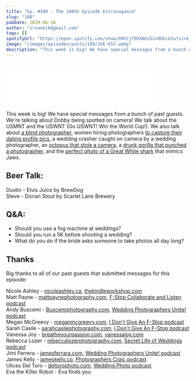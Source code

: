 ```yaml
---
title: "Ep. #100 - The 100th Episode Extravaganza"
slug: "100"
pubDate: 2019-06-16
author: "srvanelk@gmail.com"
tags: []
spotifyUrl: "https://open.spotify.com/show/09hCjT9XXAKzGin8bkLG3a?si=kjRZvQ1JTb6Ov3HVzSSlWA"
image: "/images/episodes/posts/100/JVE-657.webp"
description: "This week is big! We have special messages from a bunch of past guests. We're talking about Dobby being spotted on camera! We talk about the USMNT and the USWNT (Go USWNT! Win the World Cup!). We also talk about a blind photographer, women hiring photographers to capture their dating profile pics, a wedding crasher caught on camera by a wedding photographer, an octopus that stole a camera, a drunk gorilla that punched a photographer, and the perfect photo of a Great White shark that mimics Jaws."
---
```


<figure>
  <img src="/images/episodes/posts/100/JVE-657.webp" alt="" />
</figure>
<iframe class="embedly-embed" src="//cdn.embedly.com/widgets/media.html?src=https%3A%2F%2Fanchor.fm%2Fweddingphotohangover%2Fembed%2Fepisodes%2FEp--100---The-100th-Episode-Extravaganza-e4bu4d&url=https%3A%2F%2Fanchor.fm%2Fweddingphotohangover%2Fepisodes%2FEp--100---The-100th-Episode-Extravaganza-e4bu4d&image=https%3A%2F%2Fd3t3ozftmdmh3i.cloudfront.net%2Fproduction%2Fpodcast_uploaded_episode400%2F805714%2F805714-1560722667599-2b1e900076409.jpg&key=61d05c9d54e8455ea7a9677c366be814&type=text%2Fhtml&schema=anchor&wmode=opaque" width="400" height="102" scrolling="no" frameborder="0" allow="autoplay; fullscreen" allowfullscreen="true"></iframe>

This week is big! We have special messages from a bunch of past guests. We're talking about Dobby being spotted on camera! We talk about the USMNT and the USWNT (Go USWNT! Win the World Cup!). We also talk about [a blind photographer](https://www.bbc.com/news/uk-england-essex-48135931), women hiring photographers [to capture their dating profile pics](https://www.instyle.com/lifestyle/dating-app-photographer), a wedding crasher caught on camera by a wedding photographer, an [octopus that stole a camera](https://6abc.com/science/viral-octopus-steals-camera-then-snaps-photos-of-photographer/542517/), a [drunk gorilla that punched a photographer](https://www.buzznick.com/drunk-gorilla-attacks-photographer/), and the [perfect photo of a Great White shark](https://www.thesun.co.uk/news/8998598/massive-great-white-shark-underwater-pic/) that mimics Jaws.

## Beer Talk:  
Dustin - Elvis Juice by BrewDog  
Steve - Dorian Stout by Scarlet Lane Brewery

## Q&A:
- Should you use a fog machine at weddings?
- Should you run a 5K before shooting a wedding?
- What do you do if the bride asks someone to take photos all day long?

## Thanks
Big thanks to all of our past guests that submitted messages for this episode:

Nicole Ashley - [nicoleashley.ca](https://www.nicoleashley.ca/), [thekindleworkshop.com](https://thekindleworkshop.com/)  
Matt Payne - [mattpaynephotography.com](https://www.mattpaynephotography.com/), [F-Stop Collaborate and Listen podcast](https://www.mattpaynephotography.com/page/f-stop-collaborate-and-listen/)  
Andy Buscemi - [Buscemiphotography.com](https://www.buscemiphotography.com/), [Wedding Photographers Unite! podcast](http://www.weddingphotographersunite.com/)  
Megan McGreevy - [meganmcgreevy.com](https://www.meganmcgreevy.com/), [I Don't Give An F-Stop podcast](https://www.facebook.com/idontgiveanfstoppodcast/)  
Sarah Casile - [sarahcasilephotography.com](https://www.sarahcasilephotography.com/), [I Don't Give An F-Stop podcast](https://www.facebook.com/idontgiveanfstoppodcast/)  
Vanessa Joy - [breatheyourpassion.com](https://www.breatheyourpassion.com/), [vanessajoy.com](http://vanessajoy.com/)  
Rebecca Lozer - [rebeccalozerphotography.com](https://www.rebeccalozerphotography.com/), [Secret Life of Weddings podcast](https://www.secretlifeofweddings.com/)  
Jimi Ferrera - [jamesferrara.com](https://www.jamesferrara.com/), [Wedding Photographers Unite! podcast](http://www.weddingphotographersunite.com/)  
James Kelly - [jameskelly.co](https://www.jameskelly.co/), [Photographers Craic podcast](https://www.thephotographerscraic.com/)  
Ulices Del Toro - [deltorophoto.com](http://www.deltorophoto.com/), [Wedding Photo podcast](https://podcasts.apple.com/us/podcast/wedding-photo-podcast/id1332942767)  
Eva the Killer Robot - Eva finds you
